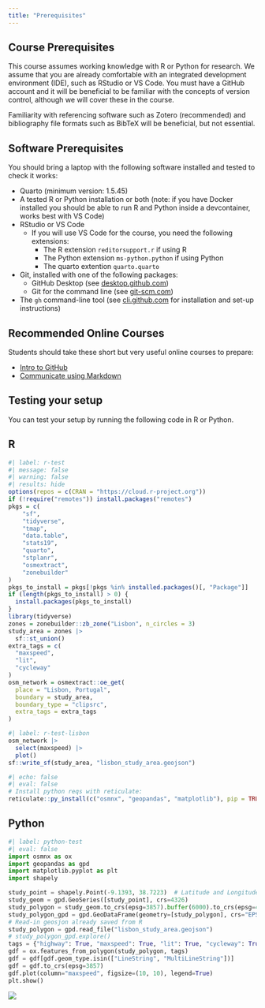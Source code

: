 ```yaml
---
title: "Prerequisites"
---
```


## Course Prerequisites

This course assumes working knowledge with R or Python for research.
We assume that you are already comfortable with an integrated development environment (IDE), such as RStudio or VS Code.
You must have a GitHub account and it will be beneficial to be familiar with the concepts of version control, although we will cover these in the course.

Familiarity with referencing software such as Zotero (recommended) and bibliography file formats such as BibTeX will be beneficial, but not essential.

## Software Prerequisites

You should bring a laptop with the following software installed and tested to check it works:

-   Quarto (minimum version: 1.5.45)
-   A tested R or Python installation or both (note: if you have Docker installed you should be able to run R and Python inside a devcontainer, works best with VS Code)
-   RStudio or VS Code
    -   If you will use VS Code for the course, you need the following extensions:
        -   The R extension `reditorsupport.r` if using R
        -   The Python extension `ms-python.python` if using Python
        -   The quarto extention `quarto.quarto`
-   Git, installed with one of the following packages:
    -   GitHub Desktop (see [desktop.github.com](https://desktop.github.com/))
    -   Git for the command line (see [git-scm.com](https://git-scm.com/book/en/v2/Getting-Started-Installing-Git))
-   The `gh` command-line tool (see [cli.github.com](https://cli.github.com/) for installation and set-up instructions)

## Recommended Online Courses

Students should take these short but very useful online courses to prepare:

-   [Intro to GitHub](https://github.com/skills/introduction-to-github)
-   [Communicate using Markdown](https://github.com/skills/communicate-using-markdown)

## Testing your setup

You can test your setup by running the following code in R or Python.

::: panel-tabset
## R

```r
#| label: r-test
#| message: false
#| warning: false
#| results: hide
options(repos = c(CRAN = "https://cloud.r-project.org"))
if (!require("remotes")) install.packages("remotes")
pkgs = c(
    "sf",
    "tidyverse",
    "tmap",
    "data.table",
    "stats19",
    "quarto",
    "stplanr",
    "osmextract",
    "zonebuilder"
)
pkgs_to_install = pkgs[!pkgs %in% installed.packages()[, "Package"]]
if (length(pkgs_to_install) > 0) {
  install.packages(pkgs_to_install)
}
library(tidyverse)
zones = zonebuilder::zb_zone("Lisbon", n_circles = 3)
study_area = zones |>
  sf::st_union()
extra_tags = c(
  "maxspeed",
  "lit",
  "cycleway"
)
osm_network = osmextract::oe_get(
  place = "Lisbon, Portugal",
  boundary = study_area,
  boundary_type = "clipsrc",
  extra_tags = extra_tags
)
```

```r
#| label: r-test-lisbon
osm_network |>
  select(maxspeed) |>
  plot()
sf::write_sf(study_area, "lisbon_study_area.geojson")
```

```r
#| echo: false
#| eval: false
# Install python reqs with reticulate:
reticulate::py_install(c("osmnx", "geopandas", "matplotlib"), pip = TRUE)
```

## Python

```python
#| label: python-test
#| eval: false
import osmnx as ox
import geopandas as gpd
import matplotlib.pyplot as plt
import shapely

study_point = shapely.Point(-9.1393, 38.7223)  # Latitude and Longitude for Lisbon
study_geom = gpd.GeoSeries([study_point], crs=4326)
study_polygon = study_geom.to_crs(epsg=3857).buffer(6000).to_crs(epsg=4326).unary_union
study_polygon_gpd = gpd.GeoDataFrame(geometry=[study_polygon], crs="EPSG:4326")
# Read-in geosjon already saved from R
study_polygon = gpd.read_file("lisbon_study_area.geojson")
# study_polygon_gpd.explore()
tags = {"highway": True, "maxspeed": True, "lit": True, "cycleway": True}
gdf = ox.features_from_polygon(study_polygon, tags)
gdf = gdf[gdf.geom_type.isin(["LineString", "MultiLineString"])]
gdf = gdf.to_crs(epsg=3857)
gdf.plot(column="maxspeed", figsize=(10, 10), legend=True)
plt.show()
```

![](images/paste-3.png)

:::
